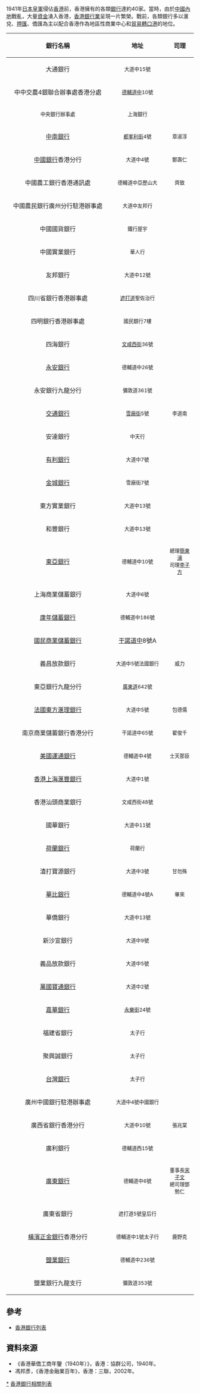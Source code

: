 1941年[[日本皇軍|日本皇軍]]侵佔[[香港|香港]]前，香港擁有的各類[[銀行|銀行]]達約40家。當時，由於[[中國內地|中國內地]]戰亂，大量[[資金|資金]]湧入香港，[[香港銀行業|香港銀行業]]呈現一片繁榮。戰前，各類銀行多以滙兌、[[押匯|押匯]]、僑匯為主以配合香港作為地區性商業中心和[[貿易|貿易]][[轉口港|轉口港]]的地位。

{| class="wikitable" width=590
|-
! align=center width=55% | 銀行名稱
! align=center width=30% | 地址
! align=center width=15% | 司理
|-
| 大通銀行
| <small>大道中15號
| <small>
|-
| 中中交農4銀聯合辦事處香港分處
| <small>[[德輔道|德輔道中]]10號
| <small>
|-
| <small>中央銀行辦事處
| <small>上海銀行
| <small>
|-
| [[中南銀行|中南銀行]]
| <small>[[都爹利街|都爹利街]]4號
| <small>章淑淳
|-
| [[中国银行|中國銀行]]香港分行
| <small>大道中4號
| <small>鄭壽仁
|-
| 中國農工銀行香港通訊處
| <small>德輔道中亞歷山大
| <small>齊致
|-
| 中國農民銀行廣州分行駐港辦事處
| <small>大道中友邦行
| <small>
|-
| 中國國貨銀行
| <small>鐵行屋宇
| <small>
|-
| 中國實業銀行
| <small>華人行
| <small>
|-
| 友邦銀行
| <small>大道中12號
| <small>
|-
| 四川省銀行香港辦事處
| <small>[[遮打道|遮打道]]聖佐治行
| <small>
|-
| 四明銀行香港辦事處
| <small>國民銀行7樓
| <small>
|-
| 四海銀行
| <small>[[文咸街|文咸西街]]36號
| <small>
|-
| [[永安銀行|永安銀行]]
| <small>德輔道中26號
| <small>
|-
| 永安銀行九龍分行
| <small>彌敦道361號
| <small>
|-
| [[交通銀行|交通銀行]]
| <small>[[雪廠街|雪廠街]]5號
| <small>李道南
|-
| 安達銀行
| <small>中天行
| <small>
|-
| [[有利銀行|有利銀行]]
| <small>大道中7號
| <small>
|-
| [[金城銀行|金城銀行]]
| <small>雪廠街7號
| <small>
|-
| 東方實業銀行
| <small>大道中13號
| <small>
|-
| 和豐銀行
| <small>大道中13號
| <small>
|-
| [[東亞銀行|東亞銀行]]
| <small>德輔道中10號
| <small>總理[[簡東浦|簡東浦]]<br />司理[[李子方|李子方]]
|-
| 上海商業儲蓄銀行
| <small>大道中6號
| <small>
|-
| [[康年銀行|康年儲蓄銀行]]
| <small>德輔道中186號
| <small>
|-
| [[國民商業儲蓄銀行|國民商業儲蓄銀行]]
| [[干諾道|干諾道中]]8號A
| <small>
|-
| 義昌放款銀行
| <small>大道中5號法國銀行
| <small>威力
|-
| 東亞銀行九龍分行
| <small>[[廣東道|廣東道]]642號
| <small>
|-
| [[東方滙理銀行|法國東方滙理銀行]]
| <small>大道中5號
| <small>包德儒
|-
| 南京商業儲蓄銀行香港分行
| <small>干諾道中65號
| <small>翟俊千
|-
| [[美國運通|美國運通銀行]]
| <small>德輔道中4號
| <small>士天那臣
|-
| [[香港上海滙豐銀行|香港上海滙豐銀行]]
| <small>大道中1號
| <small>
|-
| 香港汕頭商業銀行
| <small>文咸西街48號
| <small>
|-
| 國華銀行
| <small>大道中11號
| <small>
|-
| [[荷蘭銀行|荷蘭銀行]]
| <small>荷蘭行
| <small>
|-
| 渣打寶源銀行
| <small>大道中3號
| <small>甘勿殊
|-
| [[華比銀行|華比銀行]]
| <small>德輔道中4號A
| <small>畢來
|-
| 華僑銀行
| <small>大道中13號
| <small>
|-
| 新沙宣銀行
| <small>大道中9號
| <small>
|-
| 義品放款銀行
| <small>大道中5號
| <small>
|-
| [[花旗银行|萬國寶通銀行]]
| <small>大道中2號
| <small>
|-
| [[中信嘉華銀行|嘉華銀行]]
| <small>[[永樂街|永樂街]]24號
| <small>
|-
| 福建省銀行
| <small>太子行
| <small>
|-
| 聚興誠銀行
| <small>太子行
| <small>
|-
| [[臺灣銀行|台灣銀行]]
| <small>太子行
| <small>
|-
| 廣州中國銀行駐港辦事處
| <small>大道中4號中國銀行
| <small>
|-
| 廣西省銀行香港分行
| <small>大道中10號
| <small>張兆棠
|-
| 廣利銀行
| <small>德輔道西15號
| <small>
|-
| [[廣東銀行|廣東銀行]]
| <small>德輔道中6號
| <small>董事長[[宋子文|宋子文]]<br />總司理鄧勉仁
|-
| 廣東省銀行
| <small>遮打道5號皇后行
| <small>
|-
| [[橫濱正金銀行|橫濱正金銀行]]香港分行
| <small>德輔道中1號太子行
| <small>鹿野克
|-
| [[鹽業銀行|鹽業銀行]]
| <small>德輔道中236號
| <small>
|-
| 鹽業銀行九龍支行
| <small>彌敦道353號
| <small>
|}

== 參考 ==
*[[香港銀行列表|香港銀行列表]]

== 資料來源 ==
*《香港華僑工商年鑒（1940年）》，香港：協群公司，1940年。
*馮邦彥，《香港金融業百年》，香港：三聯，2002年。

[[Category:香港銀行|*]]
[[Category:香港銀行相關列表|]]